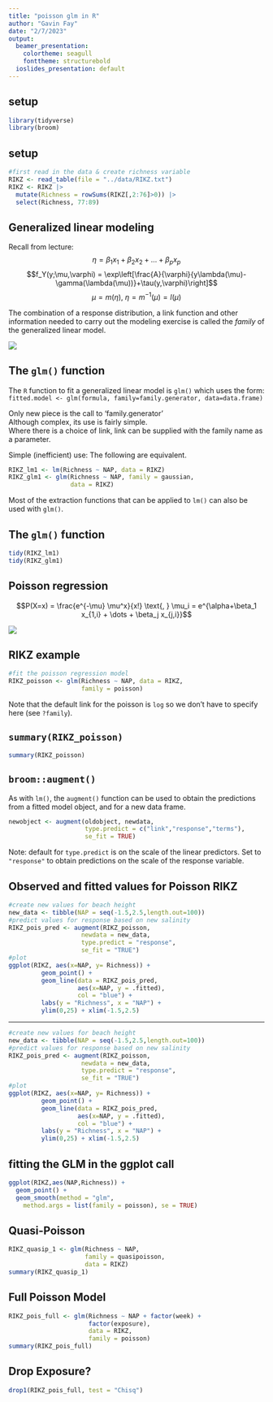 ```yaml
---
title: "poisson glm in R"
author: "Gavin Fay"
date: "2/7/2023"
output:
  beamer_presentation:
    colortheme: seagull
    fonttheme: structurebold
  ioslides_presentation: default
---
```


## setup

```r
library(tidyverse)
library(broom)
```

## setup

```r
#first read in the data & create richness variable
RIKZ <- read_table(file = "../data/RIKZ.txt")
RIKZ <- RIKZ |> 
  mutate(Richness = rowSums(RIKZ[,2:76]>0)) |>
  select(Richness, 77:89)
```

## Generalized linear modeling

Recall from lecture: $$\eta = \beta_1 x_1 + \beta_2 x_2 + \dots + \beta_p x_p$$ $$f_Y(y;\mu,\varphi) = \exp\left[\frac{A}{\varphi}{y\lambda(\mu)-\gamma(\lambda(\mu))}+\tau(y,\varphi)\right]$$ $$\mu = m(\eta) \text{,    } \eta = m^{-1}(\mu)=l(\mu)$$

The combination of a response distribution, a link function and other information needed to carry out the modeling exercise is called the *family* of the generalized linear model.

![](figs/families.png)

## The `glm()` function

The `R` function to fit a generalized linear model is `glm()` which uses the form:\
`fitted.model <- glm(formula, family=family.generator, data=data.frame)`

Only new piece is the call to 'family.generator'\
Although complex, its use is fairly simple.\
Where there is a choice of link, link can be supplied with the family name as a parameter.

Simple (inefficient) use: The following are equivalent.

```r
RIKZ_lm1 <- lm(Richness ~ NAP, data = RIKZ)
RIKZ_glm1 <- glm(Richness ~ NAP, family = gaussian, 
                 data = RIKZ)
```

Most of the extraction functions that can be applied to `lm()` can also be used with `glm()`.

## The `glm()` function

```r
tidy(RIKZ_lm1)
tidy(RIKZ_glm1)
```

## Poisson regression

$$P(X=x) = \frac{e^{-\mu} \mu^x}{x!} \text{,   } \mu_i = e^{\alpha+\beta_1 x_{1,i} + \dots + \beta_j x_{j,i}}$$

![](figs/lespoissons.png)

## RIKZ example

```r
#fit the poisson regression model
RIKZ_poisson <- glm(Richness ~ NAP, data = RIKZ, 
                    family = poisson)
```

Note that the default link for the poisson is `log` so we don't have to specify here (see `?family`).

## `summary(RIKZ_poisson)`

```{=tex}
\begingroup
\fontsize{10}{11}\selectfont
```
```r
summary(RIKZ_poisson)
```

```{=tex}
\endgroup
```
## `broom::augment()`

As with `lm()`, the `augment()` function can be used to obtain the predictions from a fitted model object, and for a new data frame.

```r
newobject <- augment(oldobject, newdata, 
                     type.predict = c("link","response","terms"),
                     se_fit = TRUE)
```

Note: default for `type.predict` is on the scale of the linear predictors. Set to `"response"` to obtain predictions on the scale of the response variable.

## Observed and fitted values for Poisson RIKZ

```{=tex}
\begingroup
\fontsize{10}{11}\selectfont
```
```r
#create new values for beach height
new_data <- tibble(NAP = seq(-1.5,2.5,length.out=100))
#predict values for response based on new salinity
RIKZ_pois_pred <- augment(RIKZ_poisson,
                    newdata = new_data, 
                    type.predict = "response",
                    se_fit = "TRUE")
#plot
ggplot(RIKZ, aes(x=NAP, y= Richness)) +
         geom_point() +
         geom_line(data = RIKZ_pois_pred,
                   aes(x=NAP, y = .fitted),
                   col = "blue") +
         labs(y = "Richness", x = "NAP") +
         ylim(0,25) + xlim(-1.5,2.5)
```

```{=tex}
\endgroup
```

------------------------------------------------------------------------

```r
#create new values for beach height
new_data <- tibble(NAP = seq(-1.5,2.5,length.out=100))
#predict values for response based on new salinity
RIKZ_pois_pred <- augment(RIKZ_poisson,
                    newdata = new_data, 
                    type.predict = "response",
                    se_fit = "TRUE")
#plot
ggplot(RIKZ, aes(x=NAP, y= Richness)) +
         geom_point() +
         geom_line(data = RIKZ_pois_pred,
                   aes(x=NAP, y = .fitted),
                   col = "blue") +
         labs(y = "Richness", x = "NAP") +
         ylim(0,25) + xlim(-1.5,2.5)
```

## fitting the GLM in the ggplot call

```r
ggplot(RIKZ,aes(NAP,Richness)) +
  geom_point() +
  geom_smooth(method = "glm", 
    method.args = list(family = poisson), se = TRUE)            
```

## Quasi-Poisson

```r
RIKZ_quasip_1 <- glm(Richness ~ NAP, 
                     family = quasipoisson,
                     data = RIKZ)
summary(RIKZ_quasip_1)
```

## Full Poisson Model

```r
RIKZ_pois_full <- glm(Richness ~ NAP + factor(week) +
                      factor(exposure),
                      data = RIKZ,
                      family = poisson)
summary(RIKZ_pois_full)
```

## Drop Exposure?

```r
drop1(RIKZ_pois_full, test = "Chisq")
```

